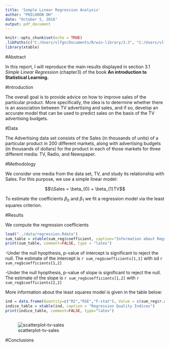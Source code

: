 ```yaml
---
title: 'Simple Linear Regression Analysis'
author: "PHILHOON OH"
date: "October 5, 2016"
output: pdf_document
---
```


```r
knitr::opts_chunk$set(echo = TRUE)
.libPaths(c("C:/Users/vlfgn/Documents/R/win-library/3.3", "C:/Users/vlfgn/Documents/R/win-library/3.3"))
library(xtable)
```


#Abstract
  
In this report, I will reproduce the main results displayed in section 3.1 *Simple Linear Regression* (chapter3) of the book __An introduction to Statistical Learning.__



#Introduction 

The overall goal is to provide advice on how to improve sales of the particular product. More specifically,
the idea is to determine whether there is an association between TV advertising and sales, and if so, develop an accurate model that can be used to predict sales on the basis of the TV advertising budgets.  


#Data

The Advertising data set consists of the Sales (in thousands of units) of a particular product in 200 different markets, along with advertising budgets (in thousands of dollars) for the product in each of those markets for three different media: TV, Radio, and Newspaper.



#Methodology

We consider one media from the data set, TV, and study its relationship with Sales. For this purpose, we use
a simple linear model:  

$$\\Sales = \beta_{0} + \beta_{1}TV$$ 

To estimate the coefficients $\beta_{0}$ and $\beta_{1}$ we fit a regression model via the least squares criterion.



#Results

We compute the regression coefficients

```r
load("../data/regression.Rdata")
sum_table = xtable(sum_reg$coefficient, caption="Information about Regression Coefficients")
print(sum_table, comment=FALSE, type = "latex")
```


-Under the null hyopthesis, p-value of intercept is significant to reject the null. The estimate of the intercept is `r sum_reg$coefficients[1,1]` with sd `r sum_reg$coefficients[1,2]`

-Under the null hyopthesis, p-value of slope is significant to reject the null. The estimate of the slope is `r sum_reg$coefficients[1,2]` with `r sum_reg$coefficients[2,2]`


More information about the least squares model is given in the table below:  


```r
ind = data.frame(Quantity=c("R2","RSE","F-stat"), Value = c(sum_reg$r.squared,sum_reg$sigma,sum_reg$fstatistic[1]))
indice_table = xtable(ind, caption = "Regression Quality Indices")
print(indice_table, comment=FALSE, type="latex")
```



```r
    


```



![scatterplot-tv-sales](../images/scatterplot-tv-sales.png)


#Conclusions
